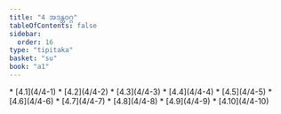 ```yaml
---
title: "4 အဒန္တဝဂ္ဂ"
tableOfContents: false
sidebar:
  order: 16
type: "tipitaka"
basket: "su"
book: "a1"
---
```



<DynamicBreadcrumb />



<TableOfContents book="a1" section="4">
* [4.1](4/4-1)
* [4.2](4/4-2)
* [4.3](4/4-3)
* [4.4](4/4-4)
* [4.5](4/4-5)
* [4.6](4/4-6)
* [4.7](4/4-7)
* [4.8](4/4-8)
* [4.9](4/4-9)
* [4.10](4/4-10)
</TableOfContents>